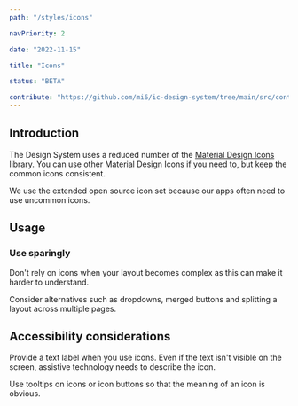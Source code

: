 ```yaml
---
path: "/styles/icons"

navPriority: 2

date: "2022-11-15"

title: "Icons"

status: "BETA"

contribute: "https://github.com/mi6/ic-design-system/tree/main/src/content/structured/styles/icons.mdx"
---
```



## Introduction

The Design System uses a reduced number of the [Material Design Icons](https://materialdesignicons.com/) library. You can use other Material Design Icons if you need to, but keep the common icons consistent.

We use the extended open source icon set because our apps often need to use uncommon icons.

<IconFinder />

## Usage

### Use sparingly

Don't rely on icons when your layout becomes complex as this can make it harder to understand.

Consider alternatives such as dropdowns, merged buttons and splitting a layout across multiple pages.

## Accessibility considerations

Provide a text label when you use icons. Even if the text isn't visible on the screen, assistive technology needs to describe the icon.

Use tooltips on icons or icon buttons so that the meaning of an icon is obvious.
